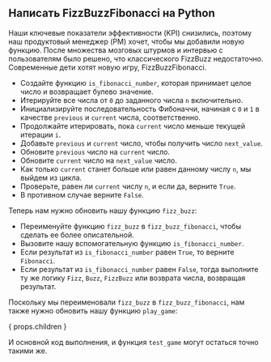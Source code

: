 
## Написать FizzBuzzFibonacci на Python

Наши ключевые показатели эффективности (KPI) снизились,
поэтому наш продуктовый менеджер (PM) хочет, чтобы мы добавили новую функцию.
После множества мозговых штурмов и интервью с пользователям
было решено, что классического FizzBuzz недостаточно.
Современные дети хотят новую игру, FizzBuzzFibonacci.

<FizzBuzzFibonacciRules />

<IsFibonacciNumberCode />

- Создайте функцию `is_fibonacci_number`, которая принимает целое число и возвращает булево значение.
- Итерируйте все числа от `0` до заданного числа `n` включительно.
- Инициализируйте последовательность Фибоначчи, начиная с `0` и `1` в качестве `previous` и `current` числа, соответственно.
- Продолжайте итерировать, пока `current` число меньше текущей итерации `i`.
- Добавьте `previous` и `current` число, чтобы получить число `next_value`.
- Обновите `previous` число на `current` число.
- Обновите `current` число на `next_value` число.
- Как только `current` станет больше или равен данному числу `n`, мы выйдем из цикла.
- Проверьте, равен ли `current` числу `n`, и если да, верните `True`.
- В противном случае верните `False`.

Теперь нам нужно обновить нашу функцию `fizz_buzz`:

<FizzBuzzFibonacciCode />

- Переименуйте функцию `fizz_buzz` в `fizz_buzz_fibonacci`, чтобы сделать ее более описательной.
- Вызовите нашу вспомогательную функцию `is_fibonacci_number`.
- Если результат из `is_fibonacci_number` равен `True`, то верните `Fibonacci`.
- Если результат из `is_fibonacci_number` равен `False`, тогда выполните ту же логику `Fizz`, `Buzz`, `FizzBuzz` или возврата числа, возвращая результат.

Поскольку мы переименовали `fizz_buzz` в `fizz_buzz_fibonacci`, нам также нужно обновить нашу функцию `play_game`:

{ props.children }

И основной код выполнения, и функция `test_game` могут остаться точно такими же.